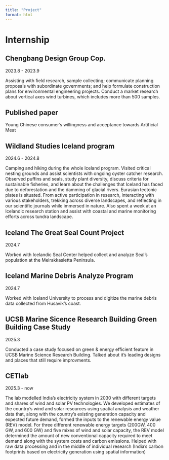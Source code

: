 ```yaml
---
title: "Project"
format: html
---
```


# Internship

## Chengbang Design Group Cop.

2023.8 - 2023.9

Assisting with field research, sample collecting; communicate planning proposals with subordinate governments; and help formulate construction plans for environmental engineering projects. Conduct a market research about vertical axes wind turbines, which includes more than 500 samples.

## Published paper

Young Chinese consumer’s willingness and acceptance towards Artificial Meat

## Wildland Studies Iceland program

2024.6 - 2024.8

Camping and hiking during the whole Iceland program. Visited critical nesting grounds and assist scientists with ongoing oyster catcher research. Observed puffins and seals, study plant diversity, discuss criteria for sustainable fisheries, and learn about the challenges that Iceland has faced due to deforestation and the damming of glacial rivers. Eurasian tectonic plates is situated. From active participation in research, interacting with various stakeholders, trekking across diverse landscapes, and reflecting in our scientific journals while immersed in nature. Also spent a week at an Icelandic research station and assist with coastal and marine monitoring efforts across tundra landscape.

## Iceland The Great Seal Count Project

2024.7

Worked with Icelandic Seal Center helped collect and analyze Seal's population at the Melrakkasletta Peninsula.

## Iceland Marine Debris Analyze Program

2024.7

Worked with Iceland University to process and digitize the marine debris data collected from Husavik's coast.

## UCSB Marine Sicence Research Building Green Building Case Study

2025.3

Conducted a case study focused on green & energy efficient feature in UCSB Marine Science Research Building. Talked about it's leading designs and places that still require improvments.


## CETlab

2025.3 - now

The lab modelled India's electricity system in 2030 with different targets and shares of wind and solar PV technologies. We developed estimates of the country's wind and solar resources using spatial analysis and weather data that, along with the country's existing generation capacity and expected future demand, formed the inputs to the renewable energy value (REV) model. For three different renewable energy targets (200GW, 400 GW, and 600 GW) and five mixes of wind and solar capacity, the REV model determined the amount of new conventional capacity required to meet demand along with the system costs and carbon emissions. Helped with raw data processing and in the middle of individual research (India's carbon footprints based on electricity generation using spatial information)
